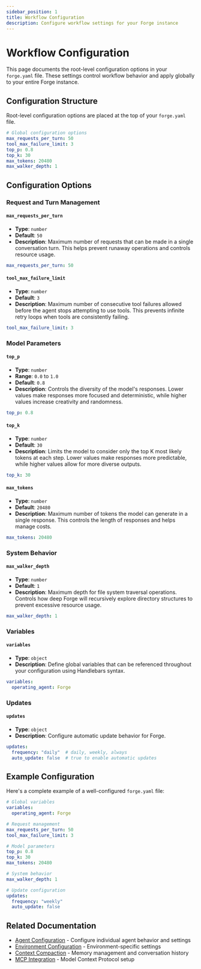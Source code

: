 ```yaml
---
sidebar_position: 1
title: Workflow Configuration
description: Configure workflow settings for your Forge instance
---
```


# Workflow Configuration

This page documents the root-level configuration options in your `forge.yaml` file. These settings control workflow behavior and apply globally to your entire Forge instance.

## Configuration Structure

Root-level configuration options are placed at the top of your `forge.yaml` file.

```yaml
# Global configuration options
max_requests_per_turn: 50
tool_max_failure_limit: 3
top_p: 0.8
top_k: 30
max_tokens: 20480
max_walker_depth: 1
```

## Configuration Options

### Request and Turn Management

#### `max_requests_per_turn`
- **Type**: `number`
- **Default**: `50`
- **Description**: Maximum number of requests that can be made in a single conversation turn. This helps prevent runaway operations and controls resource usage.

```yaml
max_requests_per_turn: 50
```

#### `tool_max_failure_limit`
- **Type**: `number`
- **Default**: `3`
- **Description**: Maximum number of consecutive tool failures allowed before the agent stops attempting to use tools. This prevents infinite retry loops when tools are consistently failing.

```yaml
tool_max_failure_limit: 3
```

### Model Parameters

#### `top_p`
- **Type**: `number`
- **Range**: `0.0` to `1.0`
- **Default**: `0.8`
- **Description**: Controls the diversity of the model's responses. Lower values make responses more focused and deterministic, while higher values increase creativity and randomness.

```yaml
top_p: 0.8
```

#### `top_k`
- **Type**: `number`
- **Default**: `30`
- **Description**: Limits the model to consider only the top K most likely tokens at each step. Lower values make responses more predictable, while higher values allow for more diverse outputs.

```yaml
top_k: 30
```

#### `max_tokens`
- **Type**: `number`
- **Default**: `20480`
- **Description**: Maximum number of tokens the model can generate in a single response. This controls the length of responses and helps manage costs.

```yaml
max_tokens: 20480
```

### System Behavior

#### `max_walker_depth`
- **Type**: `number`
- **Default**: `1`
- **Description**: Maximum depth for file system traversal operations. Controls how deep Forge will recursively explore directory structures to prevent excessive resource usage.

```yaml
max_walker_depth: 1
```

### Variables

#### `variables`
- **Type**: `object`
- **Description**: Define global variables that can be referenced throughout your configuration using Handlebars syntax.

```yaml
variables:
  operating_agent: Forge
```

### Updates

#### `updates`
- **Type**: `object`
- **Description**: Configure automatic update behavior for Forge.

```yaml
updates:
  frequency: "daily"  # daily, weekly, always
  auto_update: false  # true to enable automatic updates
```

## Example Configuration

Here's a complete example of a well-configured `forge.yaml` file:

```yaml
# Global variables
variables:
  operating_agent: Forge

# Request management
max_requests_per_turn: 50
tool_max_failure_limit: 3

# Model parameters
top_p: 0.8
top_k: 30
max_tokens: 20480

# System behavior
max_walker_depth: 1

# Update configuration
updates:
  frequency: "weekly"
  auto_update: false
```

## Related Documentation

- [Agent Configuration](./agent-configuration) - Configure individual agent behavior and settings
- [Environment Configuration](./environment-configuration) - Environment-specific settings
- [Context Compaction](./context-compaction) - Memory management and conversation history
- [MCP Integration](./mcp-integration) - Model Context Protocol setup